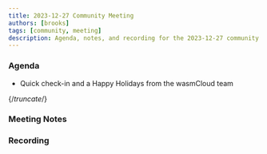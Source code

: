 ```yaml
---
title: 2023-12-27 Community Meeting
authors: [brooks]
tags: [community, meeting]
description: Agenda, notes, and recording for the 2023-12-27 community meeting
---
```



### Agenda

- Quick check-in and a Happy Holidays from the wasmCloud team

{/*truncate*/}

### Meeting Notes

### Recording

<ReactPlayer url='https://www.youtube.com/watch?v=HJc2U41zDCc' controls />
